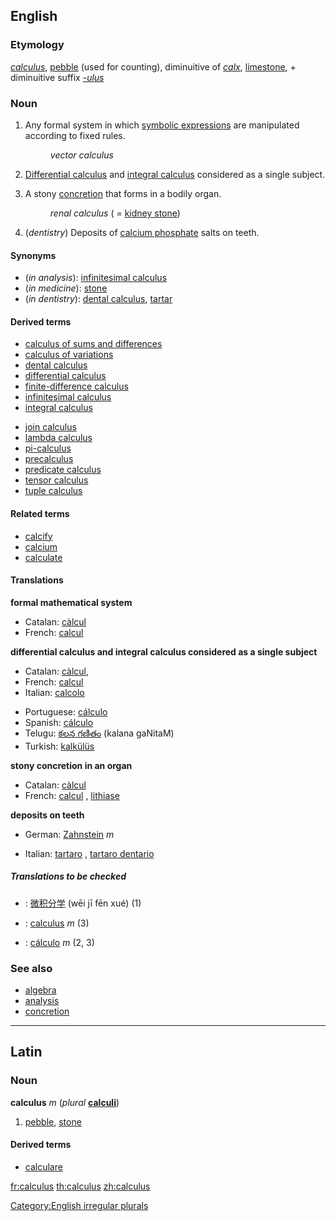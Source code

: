 ==English==

===Etymology===
{{L.}} ''[[calculus#Latin|calculus]]'', [[pebble]] (used for counting), diminuitive of ''[[calx#Latin|calx]]'', [[limestone]], + diminuitive suffix ''[[-ulus]]''

===Noun===
{{wikipedia}}
[[Category:English irregular plurals]]
{{en-noun|calcul|i}}
#{{countable}} {{mathematics}} Any formal system in which [[symbolic expression]]s are manipulated according to fixed rules.
#:''vector calculus''
#{{uncountable}} {{analysis}} [[differential calculus|Differential calculus]] and [[integral calculus]] considered as a single subject.
#{{countable}} {{medicine}} A stony [[concretion]] that forms in a bodily organ.
#:''renal calculus'' ( = [[kidney stone]])
#{{uncountable}} (''dentistry'') Deposits of [[calcium phosphate]] salts on teeth.

====Synonyms====
*(''in analysis''): [[infinitesimal calculus]]
*(''in medicine''): [[stone]]
*(''in dentistry''): [[dental calculus]], [[tartar]]

====Derived terms====
<!--see Wikipedia for definitions-->
{{top2}}
*[[calculus of sums and differences]]
*[[calculus of variations]]
*[[dental calculus]]
*[[differential calculus]]
*[[finite-difference calculus]]
*[[infinitesimal calculus]]
*[[integral calculus]]
{{mid2}}
*[[join calculus]]
*[[lambda calculus]]
*[[pi-calculus]]
*[[precalculus]]
*[[predicate calculus]]
*[[tensor calculus]]
*[[tuple calculus]]
{{bottom}}

====Related terms====
*[[calcify]]
*[[calcium]]
*[[calculate]]

====Translations====
'''formal mathematical system'''
{{top}}
*Catalan: [[càlcul]] {{m}}
*French: [[calcul]] {{m}}
{{mid}}
{{bottom}}

'''differential calculus and integral calculus considered as a single subject'''
{{top}}
*Catalan: [[càlcul]], {{m}}
*French: [[calcul]] {{m}}
*Italian: [[calcolo]] {{m}}
{{mid}}
*Portuguese: [[cálculo#Portuguese|cálculo]] {{m}}
*Spanish: [[cálculo#Spanish|cálculo]] {{m}}
*Telugu: [[కలన గణితం]] (kalana gaNitaM)
*Turkish: [[kalkülüs]]
{{bottom}}

'''stony concretion in an organ'''
{{top}}
*Catalan: [[càlcul]] {{m}}
*French: [[calcul]] {{m}}, [[lithiase]] {{f}}
{{mid}}
{{bottom}}

'''deposits on teeth'''
{{top}}
*German: [[Zahnstein]] ''m''
{{mid}}
*Italian: [[tartaro]] {{m}}, [[tartaro dentario]] {{m}}
{{bottom}}

=====Translations to be checked=====
<!--Remove this section once all of the translations below have been moved into the tables above.-->
{{checktrans}}
*{{ttbc|Chinese}}: [[微积分学]] (wēi jī fēn xué) (1)
*{{ttbc|Latin}}: [[calculus#Latin|calculus]] ''m'' (3)
*{{ttbc|Spanish}}: [[cálculo]] ''m'' (2, 3)

===See also===
*[[algebra]]
*[[analysis]]
*[[concretion]]

----

==Latin==

===Noun===
'''calculus''' ''m'' (''plural'' '''[[calculi]]''')

#[[pebble]], [[stone]]

====Derived terms====
*[[calculare#Latin|calculare]]

[[fr:calculus]]
[[th:calculus]]
[[zh:calculus]]